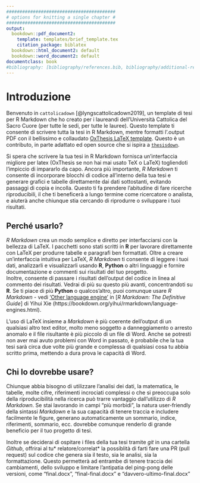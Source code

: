 ```yaml
---
#########################################
# options for knitting a single chapter #
#########################################
output:
  bookdown::pdf_document2:
    template: templates/brief_template.tex
    citation_package: biblatex
  bookdown::html_document2: default
  bookdown::word_document2: default
documentclass: book
#bibliography: [bibliography/references.bib, bibliography/additional-references.bib]
---
```


# Introduzione {.unnumbered}

```{=tex}
\adjustmtc
\markboth{Introduction}{}
```
<!-- For PDF output, include these two LaTeX commands after unnumbered chapter headings, otherwise the mini table of contents and the running header will show the previous chapter -->

Benvenuto in `cattolicadown` [@lyngscattolicadown2019], un template di tesi per R Markdown che ho creato per i laureandi dell'Università Cattolica del Sacro Cuore (per tutte le sedi, per tutte le lauree).
Questo template ti consente di scrivere tutta la tesi in R Markdown, mentre formatti l'.output PDF con il bellissimo e collaudato [OxThesis LaTeX template](https://github.com/mcmanigle/OxThesis).
Questo è un contributo, in parte adattato ed open source che si ispira a [`thesisdown`](https://github.com/ismayc/thesisdown).

Si spera che scrivere la tua tesi in R Markdown fornisca un'interfaccia migliore per latex (OxThesis se non hai mai usato TeX o LaTeX) togliendoti l'impiccio di impararlo da capo.
Ancora più importante, *R Markdown* ti consente di incorporare blocchi di codice all'interno della tua tesi e generare grafici e tabelle direttamente dai dati sottostanti, evitando passaggi di copia e incolla.
Questo ti fa prendere l'abitudine di fare ricerche riproducibili, il che ti beneficerà a lungo termine come ricercatore o analista, e aiuterà anche chiunque stia cercando di riprodurre o sviluppare i tuoi risultati.

## Perché usarlo? {.unnumbered}

*R Markdown* crea un modo semplice e diretto per interfacciarsi con la bellezza di LaTeX.
I pacchetti sono stati scritti in **R** per lavorare direttamente con LaTeX per produrre tabelle e paragrafi ben formattati.
Oltre a creare un'interfaccia intuitiva per LaTeX, *R Markdown* ti consente di leggere i tuoi dati, analizzarli e visualizzarli usando **R**, **Python** o altri linguaggi e fornire documentazione e commenti sui risultati del tuo progetto.\
Inoltre, consente di passare i risultati dell'output del codice in linea al commento dei risultati.
Vedrai di più su questo più avanti, concentrandoti su **R**.
Se ti piace di più **Python** o qualcos'altro, puoi comunque usare *R Markdown* - vedi ['Other language engine'](https://bookdown.org/yihui/rmarkdown/language-engines.html) in [*R Markdown: The Definitive Guide*] di Yihui Xie (https://bookdown.org/yihui/rmarkdown/language-engines.html).

L'uso di LaTeX insieme a *Markdown* è più coerente dell'output di un qualsiasi altro text editor, molto meno soggetto a danneggiamento o arresto anomalo e il file risultante è più piccolo di un file di Word.
Anche se potresti non aver mai avuto problemi con Word in passato, è probabile che la tua tesi sarà circa due volte più grande e complessa di qualsiasi cosa tu abbia scritto prima, mettendo a dura prova le capacità di Word.

## Chi lo dovrebbe usare? {.unnumbered}

Chiunque abbia bisogno di utilizzare l'analisi dei dati, la matematica, le tabelle, molte cifre, riferimenti incrociati complessi o che si preoccupa solo della riproducibilità nella ricerca può trarre vantaggio dall'utilizzo di *R Markdown*.
Se stai lavorando in campi "più morbidi", la natura user-friendly della sintassi *Markdown* e la sua capacità di tenere traccia e includere facilmente le figure, generano automaticamente un sommario, indice, riferimenti, sommario, ecc. dovrebbe comunque renderlo di grande beneficio per il tuo progetto di tesi.

Inoltre se deciderai di ospitare i files della tua tesi tramite *git* in una cartella *Github*, offrirai al tu* relatore/correlat* la possiblità di farti fare una PR (pull request) sul codice che genera sia il testo, sia le analisi, sia la formattazione. Questo permetterà ad entrambe di tenere traccia dei cambiamenti, dello sviluppo e limitare l'antipatia del ping-pong delle versioni, come "final.docx", "final-final.docx" e "davvero-ultimo-final.docx"
